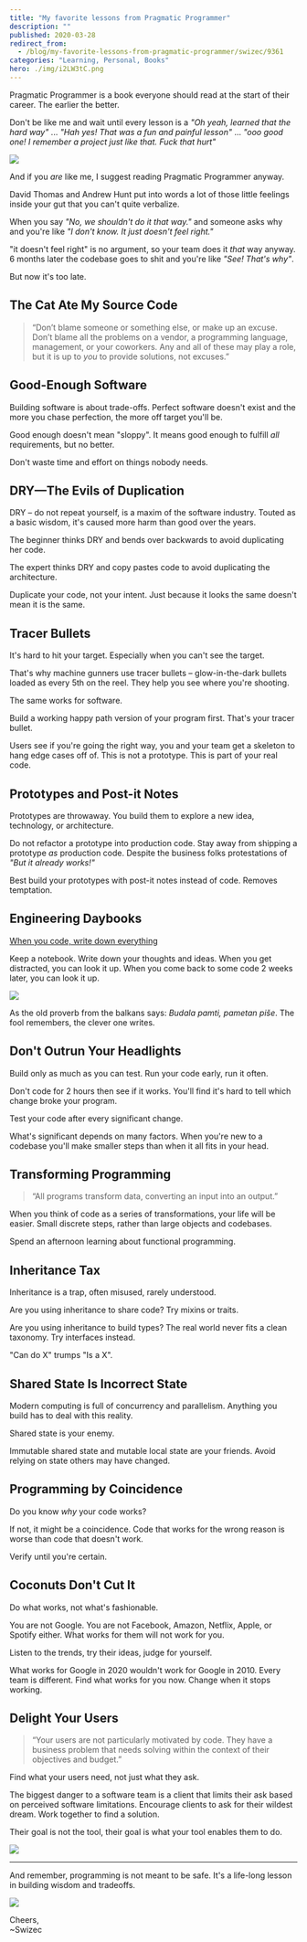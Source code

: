 ```yaml
---
title: "My favorite lessons from Pragmatic Programmer"
description: ""
published: 2020-03-28
redirect_from:
  - /blog/my-favorite-lessons-from-pragmatic-programmer/swizec/9361
categories: "Learning, Personal, Books"
hero: ./img/i2LW3tC.png
---
```


Pragmatic Programmer is a book everyone should read at the start of their career. The earlier the better.

Don't be like me and wait until every lesson is a _"Oh yeah, learned that the hard way"_ ... _"Hah yes! That was a fun and painful lesson"_ ... _"ooo good one! I remember a project just like that. Fuck that hurt"_

[![](./img/i2LW3tC.png)](https://pragprog.com/book/tpp20/the-pragmatic-programmer-20th-anniversary-edition)

And if you _are_ like me, I suggest reading Pragmatic Programmer anyway.

David Thomas and Andrew Hunt put into words a lot of those little feelings inside your gut that you can't quite verbalize.

When you say _"No, we shouldn't do it that way."_ and someone asks why and you're like _"I don't know. It just doesn't feel right."_

"it doesn't feel right" is no argument, so your team does it _that_ way anyway. 6 months later the codebase goes to shit and you're like _"See! That's why"_.

But now it's too late.

## The Cat Ate My Source Code

> “Don’t blame someone or something else, or make up an excuse. Don’t blame all the problems on a vendor, a programming language, management, or your coworkers. Any and all of these may play a role, but it is up to _you_ to provide solutions, not excuses.”

## Good-Enough Software

Building software is about trade-offs. Perfect software doesn't exist and the more you chase perfection, the more off target you'll be.

Good enough doesn't mean "sloppy". It means good enough to fulfill _all_ requirements, but no better.

Don't waste time and effort on things nobody needs.

## DRY—The Evils of Duplication

DRY – do not repeat yourself, is a maxim of the software industry. Touted as a basic wisdom, it's caused more harm than good over the years.

The beginner thinks DRY and bends over backwards to avoid duplicating her code.

The expert thinks DRY and copy pastes code to avoid duplicating the architecture.

Duplicate your code, not your intent. Just because it looks the same doesn't mean it is the same.

## Tracer Bullets

It's hard to hit your target. Especially when you can't see the target.

That's why machine gunners use tracer bullets – glow-in-the-dark bullets loaded as every 5th on the reel. They help you see where you're shooting.

The same works for software.

Build a working happy path version of your program first. That's your tracer bullet.

Users see if you're going the right way, you and your team get a skeleton to hang edge cases off of. This is not a prototype. This is part of your real code.

## Prototypes and Post-it Notes

Prototypes are throwaway. You build them to explore a new idea, technology, or architecture.

Do not refactor a prototype into production code. Stay away from shipping a prototype _as_ production code. Despite the business folks protestations of _"But it already works!"_

Best build your prototypes with post-it notes instead of code. Removes temptation.

## Engineering Daybooks

[When you code, write down everything](https://swizec.com/blog/when-you-code-write-down-everything/)

Keep a notebook. Write down your thoughts and ideas. When you get distracted, you can look it up. When you come back to some code 2 weeks later, you can look it up.

![](./img/CRQ522W.png)

As the old proverb from the balkans says: _Budala pamti, pametan piše_. The fool remembers, the clever one writes.

## Don't Outrun Your Headlights

Build only as much as you can test. Run your code early, run it often.

Don't code for 2 hours then see if it works. You'll find it's hard to tell which change broke your program.

Test your code after every significant change.

What's significant depends on many factors. When you're new to a codebase you'll make smaller steps than when it all fits in your head.

## Transforming Programming

> “All programs transform data, converting an input into an output.”

When you think of code as a series of transformations, your life will be easier. Small discrete steps, rather than large objects and codebases.

Spend an afternoon learning about functional programming.

## Inheritance Tax

Inheritance is a trap, often misused, rarely understood.

Are you using inheritance to share code? Try mixins or traits.

Are you using inheritance to build types? The real world never fits a clean taxonomy. Try interfaces instead.

"Can do X" trumps "Is a X".

## Shared State Is Incorrect State

Modern computing is full of concurrency and parallelism. Anything you build has to deal with this reality.

Shared state is your enemy.

Immutable shared state and mutable local state are your friends. Avoid relying on state others may have changed.

## Programming by Coincidence

Do you know _why_ your code works?

If not, it might be a coincidence. Code that works for the wrong reason is worse than code that doesn't work.

Verify until you're certain.

## Coconuts Don't Cut It

Do what works, not what's fashionable.

You are not Google. You are not Facebook, Amazon, Netflix, Apple, or Spotify either. What works for them will not work for you.

Listen to the trends, try their ideas, judge for yourself.

What works for Google in 2020 wouldn't work for Google in 2010. Every team is different. Find what works for you now. Change when it stops working.

## Delight Your Users

> “Your users are not particularly motivated by code. They have a business problem that needs solving within the context of their objectives and budget.”

Find what your users need, not just what they ask.

The biggest danger to a software team is a client that limits their ask based on perceived software limitations. Encourage clients to ask for their wildest dream. Work together to find a solution.

Their goal is not the tool, their goal is what your tool enables them to do.

![](./img/Bfmuc3C.png)

---

And remember, programming is not meant to be safe. It's a life-long lesson in building wisdom and tradeoffs.

![](./img/tTHHdPk.png)

Cheers,  
~Swizec
